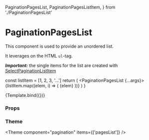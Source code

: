   PaginationPagesList,
  PaginationPagesListItem,
} from './PaginationPagesList'

<Meta
  title="Components/Pagination/PaginationPagesList"
  component={PaginationPagesList}
/>

# PaginationPagesList

This component is used to provide an unordered list.

It leverages on the HTML `ul`-tag.

_**Important:**_ the single items for the list are created with [SelectPaginationListItem](/docs/components-section-sectionpaginationpageslistitem--default-story)

  const listItem = [1, 2, 3, '...']
  return (
    <PaginationPagesList {...args}>
      {listItem.map((elem, i) => (
        <PaginationPagesListItem key={i}>{elem}</PaginationPagesListItem>
      ))}
    </PaginationPagesList>
  )
}

<Canvas>
  <Story name="Default">{Template.bind({})}</Story>
</Canvas>

### Props

<ArgsTable story="Default" />

### Theme

<Theme component="pagination" items={['pagesList']} />

